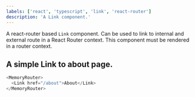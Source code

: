 ```yaml
---
labels: ['react', 'typescript', 'link', 'react-router']
description: 'A Link component.'
---
```



A react-router based `Link` component. Can be used to link to internal and external route in a React Router context.
This component must be rendered in a router context.

## A simple Link to about page.

```js live
<MemoryRouter>
  <Link href="/about">About</Link>
</MemoryRouter>
```
